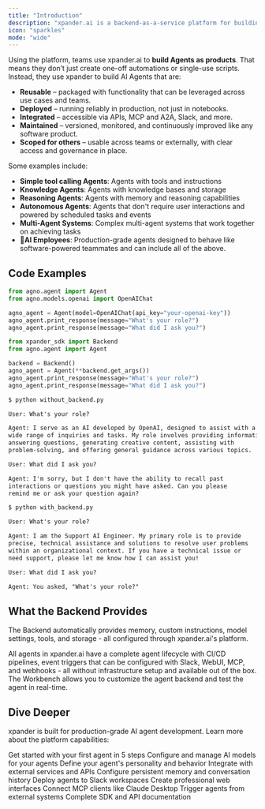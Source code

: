 ```yaml
---
title: "Introduction"
description: "xpander.ai is a backend-as-a-service platform for building and deploying AI agents while making your infrastructure invisible. Developers focus purely on business logic with full access to the agent logic and framework, while xpander handles all the operational complexity - MCP Tools, agent memory and storage, workbench development, automated CI/CD, human interfaces for agent triggering, and testing environments."
icon: "sparkles"
mode: "wide"
---
```


Using the platform, teams use xpander.ai to **build Agents as products**. That means they don’t just create one-off automations or single-use scripts. Instead, they use xpander to build AI Agents that are:

- **Reusable** – packaged with functionality that can be leveraged across use cases and teams.  
- **Deployed** – running reliably in production, not just in notebooks.  
- **Integrated** – accessible via APIs, MCP and A2A, Slack, and more.
- **Maintained** – versioned, monitored, and continuously improved like any software product.  
- **Scoped for others** – usable across teams or externally, with clear access and governance in place.

Some examples include:

- **Simple tool calling Agents**: Agents with tools and instructions
- **Knowledge Agents**: Agents with knowledge bases and storage  
- **Reasoning Agents**: Agents with memory and reasoning capabilities
- **Autonomous Agents**: Agents that don't require user interactions and powered by scheduled tasks and events
- **Multi-Agent Systems**: Complex multi-agent systems that work together on achieving tasks
- 🧠**AI Employees**: Production-grade agents designed to behave like software-powered teammates and can include all of the above.

## Code Examples

<CodeGroup>

```python agent_without_backend.py
from agno.agent import Agent
from agno.models.openai import OpenAIChat

agno_agent = Agent(model=OpenAIChat(api_key="your-openai-key"))
agno_agent.print_response(message="What's your role?")
agno_agent.print_response(message="What did I ask you?")
```

```python agent_with_backend.py
from xpander_sdk import Backend
from agno.agent import Agent

backend = Backend()
agno_agent = Agent(**backend.get_args())
agno_agent.print_response(message="What's your role?")
agno_agent.print_response(message="What did I ask you?")
```

</CodeGroup>


<CodeGroup>

```txt agent_without_backend.py
$ python without_backend.py

User: What's your role?

Agent: I serve as an AI developed by OpenAI, designed to assist with a 
wide range of inquiries and tasks. My role involves providing information, 
answering questions, generating creative content, assisting with 
problem-solving, and offering general guidance across various topics.

User: What did I ask you?

Agent: I'm sorry, but I don't have the ability to recall past 
interactions or questions you might have asked. Can you please 
remind me or ask your question again?
```

```txt agent_with_backend.py
$ python with_backend.py

User: What's your role?

Agent: I am the Support AI Engineer. My primary role is to provide 
precise, technical assistance and solutions to resolve user problems 
within an organizational context. If you have a technical issue or 
need support, please let me know how I can assist you!

User: What did I ask you?

Agent: You asked, "What's your role?"
```

</CodeGroup>

## What the Backend Provides

The Backend automatically provides memory, custom instructions, model settings, tools, and storage - all configured through xpander.ai's platform.

All agents in xpander.ai have a complete agent lifecycle with CI/CD pipelines, event triggers that can be configured with Slack, WebUI, MCP, and webhooks - all without infrastructure setup and available out of the box. The Workbench allows you to customize the agent backend and test the agent in real-time.



## Dive Deeper

xpander is built for production-grade AI agent development. Learn more about the platform capabilities:

<CardGroup cols={3}>
  <Card title="Quick Start" icon="rocket" href="/user-guide/quick-start">
    Get started with your first agent in 5 steps
  </Card>
  <Card title="AI Model Configuration" icon="brain" href="/user-guide/backend-configuration/ai-model">
    Configure and manage AI models for your agents
  </Card>
  <Card title="System Prompts" icon="message" href="/user-guide/backend-configuration/system-prompt">
    Define your agent's personality and behavior
  </Card>
  <Card title="Tools & Connectors" icon="plug" href="/user-guide/backend-configuration/connectors">
    Integrate with external services and APIs
  </Card>
  <Card title="Agent Memory" icon="brain-circuit" href="/user-guide/backend-configuration/agent-memory">
    Configure persistent memory and conversation history
  </Card>
  <Card title="Slack Integration" icon="slack" href="/user-guide/task-sources/slack">
    Deploy agents to Slack workspaces
  </Card>
  <Card title="Web Interface" icon="globe" href="/user-guide/task-sources/web-ui">
    Create professional web interfaces
  </Card>
  <Card title="MCP Integration" icon="bridge" href="/user-guide/task-sources/mcp">
    Connect MCP clients like Claude Desktop
  </Card>
  <Card title="Webhooks" icon="webhook" href="/user-guide/task-sources/webhooks">
    Trigger agents from external systems
  </Card>
  <Card title="API Reference" icon="code" href="/API reference">
    Complete SDK and API documentation
  </Card>
</CardGroup>